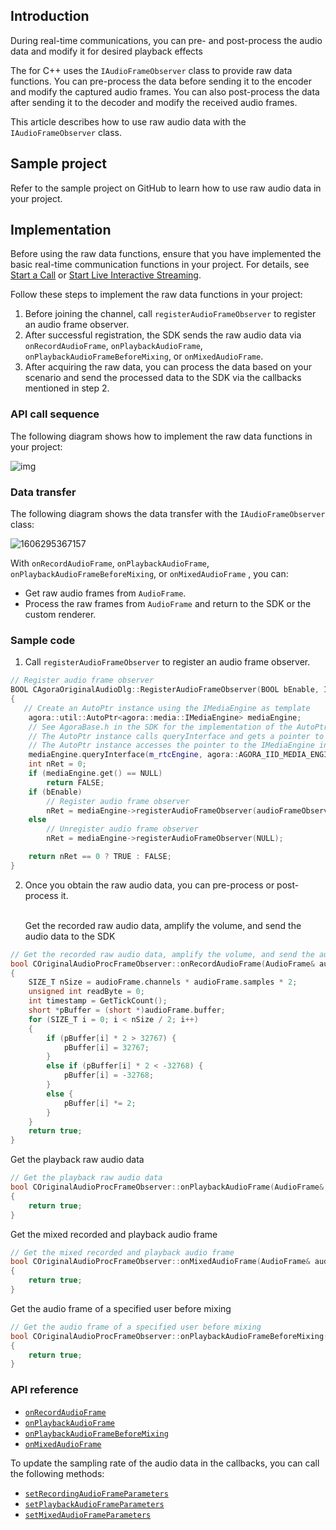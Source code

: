 <PlatformWrapper platform="windows-cpp">

## Introduction

During real-time communications, you can pre- and post-process the audio data and modify it for desired playback effects

The <Vg k="VSDK" /> for C++ uses the `IAudioFrameObserver` class to provide raw data functions. You can pre-process the data before sending it to the encoder and modify the captured audio frames. You can also post-process the data after sending it to the decoder and modify the received audio frames.

This article describes how to use raw audio data with the `IAudioFrameObserver` class.

## Sample project

Refer to the sample project on <Link to="{{GLOBAL.AGORA_API_EXAMPLES_WINDOWS_TREE}}/Advanced/OriginalAudio">GitHub</Link> to learn how to use raw audio data in your project.

## Implementation

Before using the raw data functions, ensure that you have implemented the basic real-time communication functions in your project. For details, see [Start a Call](/3.x/video-calling/quickstart-guide/get-started-sdk) or [Start Live Interactive Streaming](/en/3.x/interactive-live-streaming/quickstart-guide/start-video-streaming).

Follow these steps to implement the raw data functions in your project:

1. Before joining the channel, call `registerAudioFrameObserver` to register an audio frame observer.
2. After successful registration, the SDK sends the raw audio data via `onRecordAudioFrame`, `onPlaybackAudioFrame`, `onPlaybackAudioFrameBeforeMixing`, or `onMixedAudioFrame`.
3. After acquiring the raw data, you can process the data based on your scenario and send the processed data to the SDK via the callbacks mentioned in step 2.

### API call sequence

The following diagram shows how to implement the raw data functions in your project:

![img](https://web-cdn.agora.io/docs-files/1604368836368)

### Data transfer

The following diagram shows the data transfer with the `IAudioFrameObserver` class:

![1606295367157](https://web-cdn.agora.io/docs-files/1606295367157)

With `onRecordAudioFrame`, `onPlaybackAudioFrame`, `onPlaybackAudioFrameBeforeMixing`, or `onMixedAudioFrame` , you can:

- Get raw audio frames from `AudioFrame`.
- Process the raw frames from `AudioFrame` and return to the SDK or the custom renderer.

### Sample code

1. Call `registerAudioFrameObserver` to register an audio frame observer.

```cpp
// Register audio frame observer
BOOL CAgoraOriginalAudioDlg::RegisterAudioFrameObserver(BOOL bEnable, IAudioFrameObserver *audioFrameObserver)
{
   // Create an AutoPtr instance using the IMediaEngine as template
    agora::util::AutoPtr<agora::media::IMediaEngine> mediaEngine;
    // See AgoraBase.h in the SDK for the implementation of the AutoPtr class
    // The AutoPtr instance calls queryInterface and gets a pointer to the IMediaEngine instance via IID.
    // The AutoPtr instance accesses the pointer to the IMediaEngine instance and calls registerAudioFrameObserver via IMediaEngine.
    mediaEngine.queryInterface(m_rtcEngine, agora::AGORA_IID_MEDIA_ENGINE);
    int nRet = 0;
    if (mediaEngine.get() == NULL)
        return FALSE;
    if (bEnable)
        // Register audio frame observer
        nRet = mediaEngine->registerAudioFrameObserver(audioFrameObserver);
    else
        // Unregister audio frame observer
        nRet = mediaEngine->registerAudioFrameObserver(NULL);

    return nRet == 0 ? TRUE : FALSE;
}
```

2. Once you obtain the raw audio data, you can pre-process or post-process it.

   <br/>Get the recorded raw audio data, amplify the volume, and send the audio data to the SDK

```cpp
// Get the recorded raw audio data, amplify the volume, and send the audio data to the SDK
bool COriginalAudioProcFrameObserver::onRecordAudioFrame(AudioFrame& audioFrame)
{
    SIZE_T nSize = audioFrame.channels * audioFrame.samples * 2;
    unsigned int readByte = 0;
    int timestamp = GetTickCount();
    short *pBuffer = (short *)audioFrame.buffer;
    for (SIZE_T i = 0; i < nSize / 2; i++)
    {
        if (pBuffer[i] * 2 > 32767) {
            pBuffer[i] = 32767;
        }
        else if (pBuffer[i] * 2 < -32768) {
            pBuffer[i] = -32768;
        }
        else {
            pBuffer[i] *= 2;
        }
    }
    return true;
}
```

  Get the playback raw audio data

```cpp
// Get the playback raw audio data
bool COriginalAudioProcFrameObserver::onPlaybackAudioFrame(AudioFrame& audioFrame)
{
    return true;
}
```

Get the mixed recorded and playback audio frame

```cpp
// Get the mixed recorded and playback audio frame
bool COriginalAudioProcFrameObserver::onMixedAudioFrame(AudioFrame& audioFrame)
{
    return true;
}
```

Get the audio frame of a specified user before mixing

```cpp
// Get the audio frame of a specified user before mixing
bool COriginalAudioProcFrameObserver::onPlaybackAudioFrameBeforeMixing(unsigned int uid, AudioFrame& audioFrame)
{
    return true;
}
```

### API reference

- [`onRecordAudioFrame`](https://api-ref.agora.io/en/video-sdk/cpp/3.x//classagora_1_1media_1_1_i_audio_frame_observer.html#ac6ab0c792420daf929fed78f9d39f728)
- [`onPlaybackAudioFrame`](https://api-ref.agora.io/en/video-sdk/cpp/3.x//classagora_1_1media_1_1_i_audio_frame_observer.html#aefc7f9cb0d1fcbc787775588bc849bac)
- [`onPlaybackAudioFrameBeforeMixing`](https://api-ref.agora.io/en/video-sdk/cpp/3.x//classagora_1_1media_1_1_i_audio_frame_observer.html#ae04d85a65eefec5e7c1e0477bcaa067c)
- [`onMixedAudioFrame`](https://api-ref.agora.io/en/video-sdk/cpp/3.x//classagora_1_1media_1_1_i_audio_frame_observer.html#a78d095cbd0b8ee04f657430bb6de8100)

To update the sampling rate of the audio data in the callbacks, you can call the following methods:

- [`setRecordingAudioFrameParameters`](https://api-ref.agora.io/en/video-sdk/cpp/3.x//classagora_1_1rtc_1_1_i_rtc_engine.html#a2c4717760b5fbf1bb8c1a3c16ca67fe5)
- [`setPlaybackAudioFrameParameters`](https://api-ref.agora.io/en/video-sdk/cpp/3.x//classagora_1_1rtc_1_1_i_rtc_engine.html#aa5f2f6eb3db5acaaf8c40818d90694f1)
- [`setMixedAudioFrameParameters`](https://api-ref.agora.io/en/video-sdk/cpp/3.x//classagora_1_1rtc_1_1_i_rtc_engine.html#a520ebcda51b5eb488339f3a12dfb8013)

</PlatformWrapper>